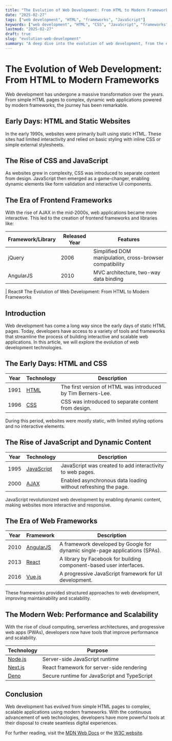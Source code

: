 ```yaml
---
title: "The Evolution of Web Development: From HTML to Modern Frameworks"
date: "2025-02-27"
tags: ["web development", "HTML", "frameworks", "JavaScript"]
keywords: ["web development", "HTML", "CSS", "JavaScript", "frameworks", "React", "Vue", "Angular"]
lastmod: "2025-02-27"
draft: true
slug: "evolution-web-development"
summary: "A deep dive into the evolution of web development, from the early days of static HTML pages to modern JavaScript frameworks that power dynamic and scalable applications."
---
```


# The Evolution of Web Development: From HTML to Modern Frameworks

Web development has undergone a massive transformation over the years. From simple HTML pages to complex, dynamic web applications powered by modern frameworks, the journey has been remarkable.

## Early Days: HTML and Static Websites

In the early 1990s, websites were primarily built using static HTML. These sites had limited interactivity and relied on basic styling with inline CSS or simple external stylesheets.

## The Rise of CSS and JavaScript

As websites grew in complexity, CSS was introduced to separate content from design. JavaScript then emerged as a game-changer, enabling dynamic elements like form validation and interactive UI components.

## The Era of Frontend Frameworks

With the rise of AJAX in the mid-2000s, web applications became more interactive. This led to the creation of frontend frameworks and libraries like:

| Framework/Library | Released Year | Features                                                 |
| ----------------- | ------------- | -------------------------------------------------------- |
| jQuery            | 2006          | Simplified DOM manipulation, cross-browser compatibility |
| AngularJS         | 2010          | MVC architecture, two-way data binding                   |

| React# The Evolution of Web Development: From HTML to Modern Frameworks

## Introduction

Web development has come a long way since the early days of static HTML pages. Today, developers have access to a variety of tools and frameworks that streamline the process of building interactive and scalable web applications. In this article, we will explore the evolution of web development technologies.

## The Early Days: HTML and CSS

| Year | Technology                           | Description                                                  |
| ---- | ------------------------------------ | ------------------------------------------------------------ |
| 1991 | [HTML](https://www.w3.org/html/)     | The first version of HTML was introduced by Tim Berners-Lee. |
| 1996 | [CSS](https://www.w3.org/Style/CSS/) | CSS was introduced to separate content from design.          |

During this period, websites were mostly static, with limited styling options and no interactive elements.

## The Rise of JavaScript and Dynamic Content

| Year | Technology                                                            | Description                                                    |
| ---- | --------------------------------------------------------------------- | -------------------------------------------------------------- |
| 1995 | [JavaScript](https://developer.mozilla.org/en-US/docs/Web/JavaScript) | JavaScript was created to add interactivity to web pages.      |
| 2000 | [AJAX](https://developer.mozilla.org/en-US/docs/Web/Guide/AJAX)       | Enabled asynchronous data loading without refreshing the page. |

JavaScript revolutionized web development by enabling dynamic content, making websites more interactive and responsive.

## The Era of Web Frameworks

| Year | Framework                           | Description                                                                  |
| ---- | ----------------------------------- | ---------------------------------------------------------------------------- |
| 2010 | [AngularJS](https://angularjs.org/) | A framework developed by Google for dynamic single-page applications (SPAs). |
| 2013 | [React](https://react.dev/)         | A library by Facebook for building component-based user interfaces.          |
| 2016 | [Vue.js](https://vuejs.org/)        | A progressive JavaScript framework for UI development.                       |

These frameworks provided structured approaches to web development, improving maintainability and scalability.

## The Modern Web: Performance and Scalability

With the rise of cloud computing, serverless architectures, and progressive web apps (PWAs), developers now have tools that improve performance and scalability.

| Technology                     | Purpose                                      |
| ------------------------------ | -------------------------------------------- |
| [Node.js](https://nodejs.org/) | Server-side JavaScript runtime               |
| [Next.js](https://nextjs.org/) | React framework for server-side rendering    |
| [Deno](https://deno.land/)     | Secure runtime for JavaScript and TypeScript |

## Conclusion

Web development has evolved from simple HTML pages to complex, scalable applications using modern frameworks. With the continuous advancement of web technologies, developers have more powerful tools at their disposal to create seamless digital experiences.

For further reading, visit the [MDN Web Docs](https://developer.mozilla.org/en-US/) or the [W3C website](https://www.w3.org/).
